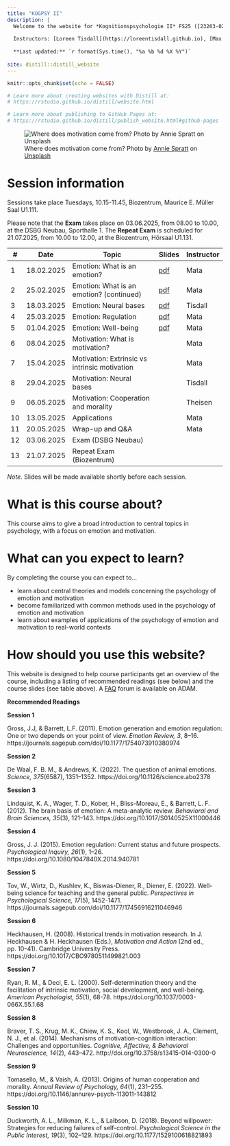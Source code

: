 ```yaml
---
title: "KOGPSY II"
description: |
  Welcome to the website for *Kognitionspsychologie II* FS25 ([23263-02](https://vorlesungsverzeichnis.unibas.ch/de/vorlesungsverzeichnis?id=288841))
  
  Instructors: [Loreen Tisdall](https://loreentisdall.github.io), [Max Theisen](https://psychologie.unibas.ch/de/personen/maximilian-theisen/), [Rui Mata](https://psychologie.unibas.ch/de/personen/rui-mata/about-me/), University of Basel
  
  **Last updated:** `r format(Sys.time(), "%a %b %d %X %Y")`
  
site: distill::distill_website
---
```


```r
knitr::opts_chunk$set(echo = FALSE)

# Learn more about creating websites with Distill at:
# https://rstudio.github.io/distill/website.html

# Learn more about publishing to GitHub Pages at:
# https://rstudio.github.io/distill/publish_website.html#github-pages

```

![Where does motivation come from? <span>Photo by <a href="https://unsplash.com/@anniespratt?utm_content=creditCopyText&utm_medium=referral&utm_source=unsplash">Annie Spratt</a> on <a href="https://unsplash.com/photos/a-piece-of-paper-with-a-message-written-on-it-0Qo_Nn5wLOc?utm_content=creditCopyText&utm_medium=referral&utm_source=unsplash">Unsplash</a></span>](photos/annie-spratt-0Qo_Nn5wLOc-unsplash.jpg)

# Session information

Sessions take place Tuesdays, 10.15-11.45, Biozentrum, Maurice E. Müller Saal U1.111. 

Please note that the **Exam** takes place on 03.06.2025, from	08.00 to 10.00, at the DSBG Neubau, Sporthalle 1. The **Repeat Exam** is scheduled for 21.07.2025, from	10.00 to 12.00, at the Biozentrum, Hörsaal U1.131. 

::: l-body
| # | Date     | Topic                         | Slides | Instructor |
|---| ---------|-------------------------------|--------| ------- |
| 1 | 18.02.2025 | Emotion: What is an emotion? | [pdf](presentations/KOGPSYII_session1.pdf) | Mata |
| 2 | 25.02.2025 | Emotion: What is an emotion? (continued) | [pdf](presentations/KOGPSYII_session2.pdf)  | Mata |
| 3 | 18.03.2025 | Emotion: Neural bases | [pdf](presentations/KOGPSYII_session3.pdf)  | Tisdall |
| 4 | 25.03.2025 | Emotion: Regulation | [pdf](presentations/KOGPSYII_session4.pdf)  | Mata |
| 5 | 01.04.2025 | Emotion: Well-being | [pdf](presentations/KOGPSYII_session5.pdf)  | Mata |
| 6 | 08.04.2025 | Motivation: What is motivation? |  | Mata |
| 7 | 15.04.2025 | Motivation: Extrinsic vs intrinsic motivation |  | Mata |
| 8 | 29.04.2025 | Motivation: Neural bases |   | Tisdall |
| 9 | 06.05.2025 | Motivation: Cooperation and morality |  | Theisen |
| 10 | 13.05.2025 | Applications |   | Mata |
| 11 | 20.05.2025 | Wrap-up and Q&A |  | Mata |
| 12 | 03.06.2025 | Exam (DSBG Neubau) |  |  |
| 13 | 21.07.2025 | Repeat Exam (Biozentrum)|  |  |
:::

*Note*. Slides will be made available shortly before each session.

# What is this course about?

This course aims to give a broad introduction to central topics in psychology, with a focus on emotion and motivation. 

# What can you expect to learn?

By completing the course you can expect to...

- learn about central theories and models concerning the psychology of emotion and motivation
- become familiarized with common methods used in the psychology of emotion and motivation
- learn about examples of applications of the psychology of emotion and motivation to real-world contexts

# How should you use this website?

This website is designed to help course participants get an overview of the course, including a listing of recommended readings (see below) and the course slides (see table above). A [FAQ](https://adam.unibas.ch/goto_adam_crs_1847406.html) forum is available on ADAM. 

**Recommended Readings**

**Session 1**

Gross, J.J, & Barrett, L.F. (2011). Emotion generation and emotion regulation: One or two depends on your point of view. *Emotion Review, 3*, 8–16. https://journals.sagepub.com/doi/10.1177/1754073910380974 

**Session 2**

De Waal, F. B. M., & Andrews, K. (2022). The question of animal emotions. *Science, 375*(6587), 1351–1352. https://doi.org/10.1126/science.abo2378

**Session 3**

Lindquist, K. A., Wager, T. D., Kober, H., Bliss-Moreau, E., & Barrett, L. F. (2012). The brain basis of emotion: A meta-analytic review. *Behavioral and Brain Sciences, 35*(3), 121–143. https://doi.org/10.1017/S0140525X11000446

**Session 4**

Gross, J. J. (2015). Emotion regulation: Current status and future prospects. *Psychological Inquiry, 26*(1), 1–26. https://doi.org/10.1080/1047840X.2014.940781

**Session 5**

Tov, W., Wirtz, D., Kushlev, K., Biswas-Diener, R., Diener, E. (2022). Well-being science for teaching and the general public. *Perspectives in Psychological Science, 17*(5), 1452-1471. https://journals.sagepub.com/doi/10.1177/17456916211046946 

**Session 6**

Heckhausen, H. (2008). Historical trends in motivation research. In J. Heckhausen & H. Heckhausen (Eds.), *Motivation and Action* (2nd ed., pp. 10–41). Cambridge University Press. https://doi.org/10.1017/CBO9780511499821.003

**Session 7**

Ryan, R. M., & Deci, E. L. (2000). Self-determination theory and the facilitation of intrinsic motivation, social development, and well-being. *American Psychologist, 55*(1), 68-78. https://doi.org/10.1037/0003-066X.55.1.68 

**Session 8**

Braver, T. S., Krug, M. K., Chiew, K. S., Kool, W., Westbrook, J. A., Clement, N. J., et al. (2014). Mechanisms of motivation-cognition interaction: Challenges and opportunities. *Cognitive, Affective, & Behavioral Neuroscience, 14*(2), 443–472. http://doi.org/10.3758/s13415-014-0300-0

**Session 9**

Tomasello, M., & Vaish, A. (2013). Origins of human cooperation and morality. *Annual Review of Psychology, 64*(1), 231–255. https://doi.org/10.1146/annurev-psych-113011-143812

**Session 10**

Duckworth, A. L., Milkman, K. L., & Laibson, D. (2018). Beyond willpower: Strategies for reducing failures of self-control. *Psychological Science in the Public Interest, 19*(3), 102–129. https://doi.org/10.1177/1529100618821893

